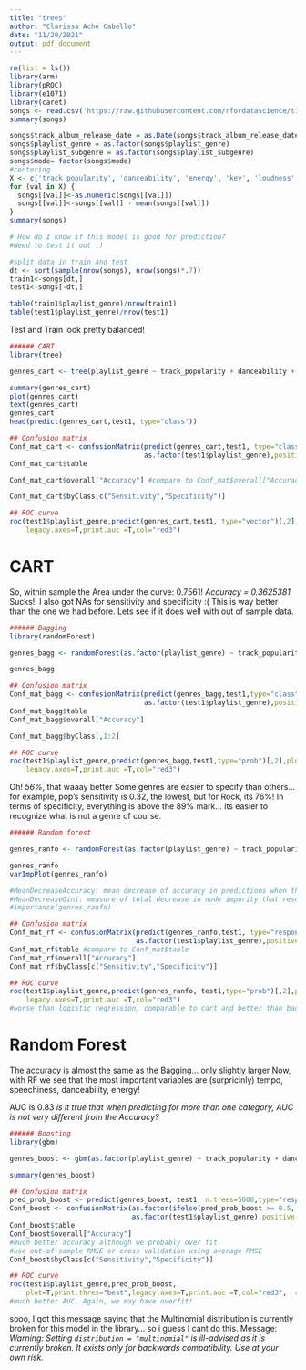 ```yaml
---
title: "trees"
author: "Clarissa Ache Cabello"
date: "11/20/2021"
output: pdf_document
---
```


```r
rm(list = ls())
library(arm)
library(pROC)
library(e1071)
library(caret)
songs <- read.csv('https://raw.githubusercontent.com/rfordatascience/tidytuesday/master/data/2020/2020-01-21/spotify_songs.csv')
summary(songs)
```

```r
songs$track_album_release_date = as.Date(songs$track_album_release_date)
songs$playlist_genre = as.factor(songs$playlist_genre)
songs$playlist_subgenre = as.factor(songs$playlist_subgenre)
songs$mode= factor(songs$mode)
#centering
X <- c('track_popularity', 'danceability', 'energy', 'key', 'loudness', 'speechiness', 'acousticness', 'instrumentalness', 'liveness', 'valence', 'tempo', 'duration_ms')
for (val in X) {
  songs[[val]]<-as.numeric(songs[[val]])
  songs[[val]]<-songs[[val]] - mean(songs[[val]])
}
summary(songs)
```
```r
# How do I know if this model is good for prediction?
#Need to test it out :) 

#split data in train and test
dt <- sort(sample(nrow(songs), nrow(songs)*.7))
train1<-songs[dt,]
test1<-songs[-dt,]

table(train1$playlist_genre)/nrow(train1)
table(test1$playlist_genre)/nrow(test1)
```
Test and Train look pretty balanced!

```r
###### CART
library(tree)

genres_cart <- tree(playlist_genre ~ track_popularity + danceability + energy + key + loudness + speechiness + acousticness + instrumentalness + liveness + valence + tempo + duration_ms + mode, data=train1)

summary(genres_cart)
plot(genres_cart)
text(genres_cart)
genres_cart
head(predict(genres_cart,test1, type="class"))

## Confusion matrix
Conf_mat_cart <- confusionMatrix(predict(genres_cart,test1, type="class"),
                                 as.factor(test1$playlist_genre),positive = "1")
Conf_mat_cart$table 

Conf_mat_cart$overall["Accuracy"] #compare to Conf_mat$overall["Accuracy"]

Conf_mat_cart$byClass[c("Sensitivity","Specificity")]

## ROC curve
roc(test1$playlist_genre,predict(genres_cart,test1, type="vector")[,2],plot=T,print.thres="best",
    legacy.axes=T,print.auc =T,col="red3")

```
# CART
So, within sample the Area under the curve: 0.7561!
*Accuracy = 0.3625381*
Sucks!!
I also got NAs for sensitivity and specificity :(
This is way better than the one we had before. Lets see if it does well with out of sample data.

```r
###### Bagging
library(randomForest)

genres_bagg <- randomForest(as.factor(playlist_genre) ~ track_popularity + danceability + energy + key + loudness + speechiness + acousticness + instrumentalness + liveness + valence + tempo + duration_ms + mode, data=train1, mtry=4)

genres_bagg

```

```r
## Confusion matrix
Conf_mat_bagg <- confusionMatrix(predict(genres_bagg,test1,type="class"),
                                 as.factor(test1$playlist_genre),positive = "1")
Conf_mat_bagg$table 
Conf_mat_bagg$overall["Accuracy"]

Conf_mat_bagg$byClass[,1:2]

## ROC curve
roc(test1$playlist_genre,predict(genres_bagg,test1,type="prob")[,2],plot=T,print.thres="best",
    legacy.axes=T,print.auc =T,col="red3")
```

Oh! *56%*, that waaay better
Some genres are easier to specify than others... for example, pop's sensitivity is 0.32, the lowest, but for Rock, its 76%!
In terms of specificity, everything is above the 89% mark... its easier to recognize what is not a genre of course.

```r
###### Random forest

genres_ranfo <- randomForest(as.factor(playlist_genre) ~ track_popularity + danceability + energy + key + loudness + speechiness + acousticness + instrumentalness + liveness + valence + tempo + duration_ms + mode, data=train1, importance =TRUE)

genres_ranfo
varImpPlot(genres_ranfo)

#MeanDecreaseAccuracy: mean decrease of accuracy in predictions when the variable is excluded. 
#MeanDecreaseGini: measure of total decrease in node impurity that results from splits over that variable, averaged over all trees
#importance(genres_ranfo)

## Confusion matrix
Conf_mat_rf <- confusionMatrix(predict(genres_ranfo,test1, type="response"),
                               as.factor(test1$playlist_genre),positive = "1")
Conf_mat_rf$table #compare to Conf_mat$table
Conf_mat_rf$overall["Accuracy"]
Conf_mat_rf$byClass[c("Sensitivity","Specificity")]

## ROC curve
roc(test1$playlist_genre,predict(genres_ranfo, test1,type="prob")[,2],plot=T,print.thres="best",
    legacy.axes=T,print.auc =T,col="red3")
#worse than logistic regression, comparable to cart and better than bagging
```
# Random Forest
The accuracy is almost the same as the Bagging... only slightly larger
Now, with RF we see that the most important variables are (surpricinly) tempo, speechiness, danceability, energy!

AUC is 0.83
*is it true that when predicting for more than one category, AUC is not very different from the Accuracy?*

```r
###### Boosting
library(gbm)

genres_boost <- gbm(as.factor(playlist_genre) ~ track_popularity + danceability + energy + key + loudness + speechiness + acousticness + instrumentalness + liveness + valence + tempo + duration_ms + mode, data=train1, distribution="multinomial",n.trees=5000, interaction.depth=2)

summary(genres_boost)

## Confusion matrix
pred_prob_boost <- predict(genres_boost, test1, n.trees=5000,type="response")
Conf_boost <- confusionMatrix(as.factor(ifelse(pred_prob_boost >= 0.5, "1","0")),
                              as.factor(test1$playlist_genre),positive = "1")
Conf_boost$table
Conf_boost$overall["Accuracy"]
#much better accuracy although we probably over fit.
#use out-of-sample RMSE or cross validation using average RMSE
Conf_boost$byClass[c("Sensitivity","Specificity")]

## ROC curve
roc(test1$playlist_genre,pred_prob_boost,
    plot=T,print.thres="best",legacy.axes=T,print.auc =T,col="red3",  cex.lab=0.3)
#much better AUC. Again, we may have overfit! 

```
sooo, I got this message saying that the Multinomial distribution is currently broken for this model in the library... so i guess I cant do this.
Message: *Warning: Setting `distribution = "multinomial"` is ill-advised as it is currently broken. It exists only for backwards compatibility. Use at your own risk.*


